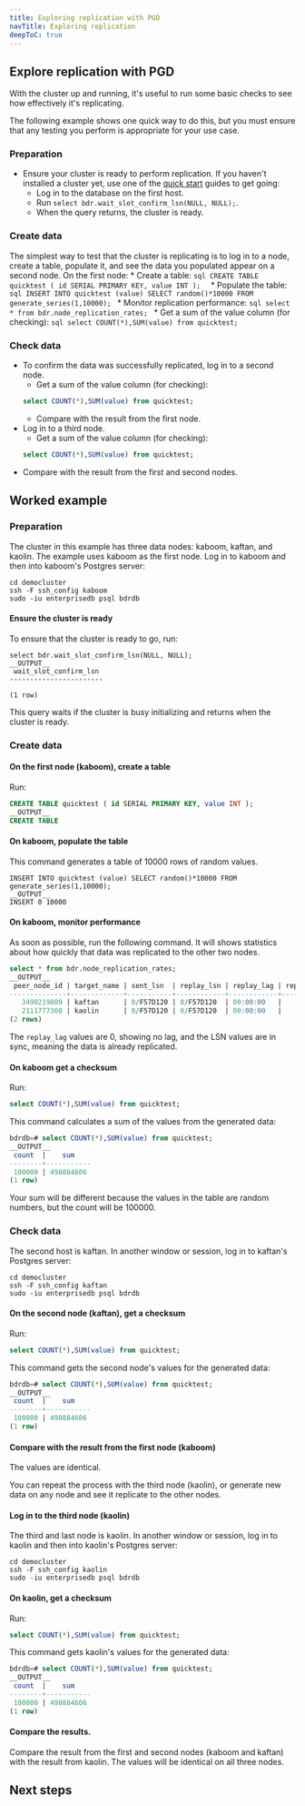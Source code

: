```yaml
---
title: Exploring replication with PGD
navTitle: Exploring replication
deepToC: true
---
```


## Explore replication with PGD

With the cluster up and running, it's useful to run some basic checks to see how effectively it's replicating.

The following example shows one quick way to do this, but you must ensure that any testing you perform is appropriate for your use case.

### Preparation
  * Ensure your cluster is ready to perform replication. If you haven't installed a cluster yet, use one of the [quick start](.) guides to get going:  
    * Log in to the database on the first host. 
    * Run `select bdr.wait_slot_confirm_lsn(NULL, NULL);`.  
    * When the query returns, the cluster is ready.  

### Create data
  The simplest way to test that the cluster is replicating is to log in to a node, create a table, populate it, and see the data you populated appear on a second node. On the first node:
    * Create a table:
      ```sql
      CREATE TABLE quicktest ( id SERIAL PRIMARY KEY, value INT ); 
      ```
    * Populate the table:
    ```sql
    INSERT INTO quicktest (value) SELECT random()*10000
    FROM generate_series(1,10000);
    ```
    * Monitor replication performance:
    ```sql
    select * from bdr.node_replication_rates;
    ```
    * Get a sum of the value column (for checking):
    ```sql
    select COUNT(*),SUM(value) from quicktest;
    ```

### Check data
   * To confirm the data was successfully replicated, log in to a second node.
     * Get a sum of the value column (for checking):
      ```sql
      select COUNT(*),SUM(value) from quicktest;
      ```
     * Compare with the result from the first node.
   * Log in to a third node. 
     * Get a sum of the value column (for checking):
      ```sql
      select COUNT(*),SUM(value) from quicktest;
      ```
   * Compare with the result from the first and second nodes.

## Worked example

### Preparation

The cluster in this example has three data nodes: kaboom, kaftan, and kaolin. The example uses kaboom as the first node. Log in to kaboom and then into kaboom's Postgres server:

```
cd democluster
ssh -F ssh_config kaboom
sudo -iu enterprisedb psql bdrdb
```

#### Ensure the cluster is ready

To ensure that the cluster is ready to go, run: 

```
select bdr.wait_slot_confirm_lsn(NULL, NULL);
__OUTPUT__
 wait_slot_confirm_lsn
-----------------------

(1 row)
```

This query waits if the cluster is busy initializing and returns when the cluster is ready.

### Create data

#### On the first node (kaboom), create a table

Run:

```sql
CREATE TABLE quicktest ( id SERIAL PRIMARY KEY, value INT ); 
__OUTPUT__
CREATE TABLE
```

#### On kaboom, populate the table

This command generates a table of 10000 rows of random values. 

```
INSERT INTO quicktest (value) SELECT random()*10000 FROM generate_series(1,10000);
__OUTPUT__
INSERT 0 10000
```

#### On kaboom, monitor performance

As soon as possible, run the following command. It will shows statistics about how quickly that data was replicated to the other two nodes.

```sql
select * from bdr.node_replication_rates;
__OUTPUT__
 peer_node_id | target_name | sent_lsn  | replay_lsn | replay_lag | replay_lag_bytes | replay_lag_size | apply_rate | catchup_interval
--------------+-------------+-----------+------------+------------+------------------+-----------------+------------+------------------
   3490219809 | kaftan      | 0/F57D120 | 0/F57D120  | 00:00:00   |                0 | 0 bytes         |       9158 | 00:00:00
   2111777360 | kaolin      | 0/F57D120 | 0/F57D120  | 00:00:00   |                0 | 0 bytes         |       9293 | 00:00:00
(2 rows)
```

The `replay_lag` values are 0, showing no lag, and the LSN values are in sync, meaning the data is already replicated.

#### On kaboom get a checksum

Run:

```sql
select COUNT(*),SUM(value) from quicktest;
```

This command calculates a sum of the values from the generated data:

```sql
bdrdb=# select COUNT(*),SUM(value) from quicktest;
__OUTPUT__
 count  |    sum
--------+-----------
 100000 | 498884606
(1 row)
```

Your sum will be different because the values in the table are random numbers, but the count will be 100000.

### Check data

The second host is kaftan. In another window or session, log in to kaftan's Postgres server:

```
cd democluster
ssh -F ssh_config kaftan
sudo -iu enterprisedb psql bdrdb
```

#### On the second node (kaftan), get a checksum

Run:

```sql
select COUNT(*),SUM(value) from quicktest;
```

This command gets the second node's values for the generated data:

```sql
bdrdb=# select COUNT(*),SUM(value) from quicktest;
__OUTPUT__
 count  |    sum
--------+-----------
 100000 | 498884606
(1 row)
```

#### Compare with the result from the first node (kaboom)

The values are identical.

You can repeat the process with the third node (kaolin), or generate new data on any node and see it replicate to the other nodes.

#### Log in to the third node (kaolin)

The third and last node is kaolin. In another window or session, log in to kaolin and then into kaolin's Postgres server:

```
cd democluster
ssh -F ssh_config kaolin
sudo -iu enterprisedb psql bdrdb
```

#### On kaolin, get a checksum

Run:

```sql
select COUNT(*),SUM(value) from quicktest;
```

This command gets kaolin's values for the generated data:

```sql
bdrdb=# select COUNT(*),SUM(value) from quicktest;
__OUTPUT__
 count  |    sum
--------+-----------
 100000 | 498884606
(1 row)
```

#### Compare the results.

Compare the result from the first and second nodes (kaboom and kaftan) with the result from kaolin. The values will be identical on all three nodes.

## Next steps

